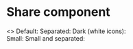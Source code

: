 
<Meta title="Core/Share" component={Share} />

# Share component

<Canvas>
  <Story name="Examples">
    <>
      Default:
      <Share text="My favourite website" url="https://www.ft.com/visual-and-data-journalism" />
      Separated:
      <Share
        text="My favourite website"
        url="https://www.ft.com/visual-and-data-journalism"
        separated
      />
      Dark (white icons):
      <div className="dark">
        <Share
          text="My favourite website"
          url="https://www.ft.com/visual-and-data-journalism"
          dark
        />
      </div>
      Small:
      <Share
        text="My favourite website"
        url="https://www.ft.com/visual-and-data-journalism"
        size="small"
      />
      Small and separated:
      <Share
        text="My favourite website"
        url="https://www.ft.com/visual-and-data-journalism"
        separated
        size="small"
      />
    </>
  </Story>
</Canvas>
